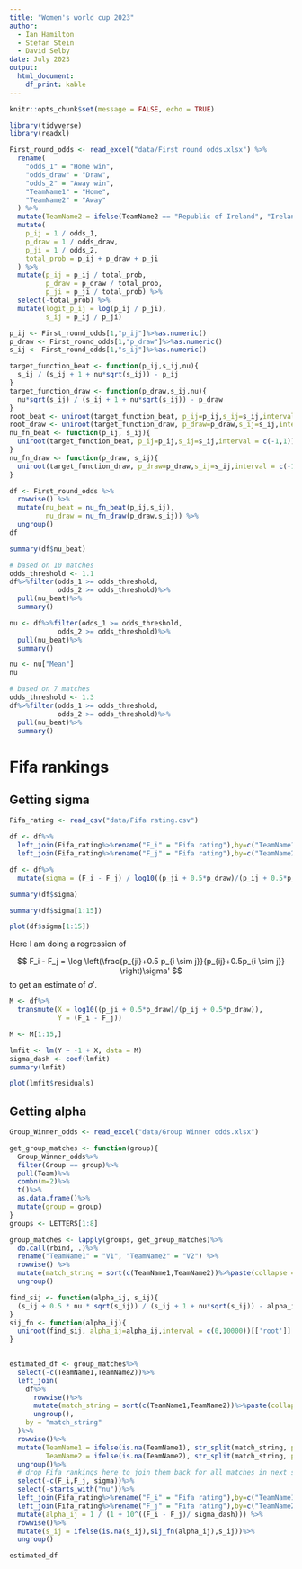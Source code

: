 ```yaml
---
title: "Women's world cup 2023"
author:
  - Ian Hamilton
  - Stefan Stein
  - David Selby
date: July 2023
output:
  html_document:
    df_print: kable
---
```


```r
knitr::opts_chunk$set(message = FALSE, echo = TRUE)
```

```r
library(tidyverse)
library(readxl)
```



```r
First_round_odds <- read_excel("data/First round odds.xlsx") %>%
  rename(
    "odds_1" = "Home win",
    "odds_draw" = "Draw",
    "odds_2" = "Away win",
    "TeamName1" = "Home",
    "TeamName2" = "Away"
  ) %>%
  mutate(TeamName2 = ifelse(TeamName2 == "Republic of Ireland", "Ireland", TeamName2))%>%
  mutate(
    p_ij = 1 / odds_1,
    p_draw = 1 / odds_draw,
    p_ji = 1 / odds_2,
    total_prob = p_ij + p_draw + p_ji
  ) %>%
  mutate(p_ij = p_ij / total_prob,
         p_draw = p_draw / total_prob,
         p_ji = p_ji / total_prob) %>%
  select(-total_prob) %>%
  mutate(logit_p_ij = log(p_ij / p_ji),
         s_ij = p_ij / p_ji)
```

```r
p_ij <- First_round_odds[1,"p_ij"]%>%as.numeric()
p_draw <- First_round_odds[1,"p_draw"]%>%as.numeric()
s_ij <- First_round_odds[1,"s_ij"]%>%as.numeric()
```


```r
target_function_beat <- function(p_ij,s_ij,nu){
  s_ij / (s_ij + 1 + nu*sqrt(s_ij)) - p_ij
}
target_function_draw <- function(p_draw,s_ij,nu){
  nu*sqrt(s_ij) / (s_ij + 1 + nu*sqrt(s_ij)) - p_draw
}
root_beat <- uniroot(target_function_beat, p_ij=p_ij,s_ij=s_ij,interval = c(-1,1))
root_draw <- uniroot(target_function_draw, p_draw=p_draw,s_ij=s_ij,interval = c(-1,1))
nu_fn_beat <- function(p_ij, s_ij){
  uniroot(target_function_beat, p_ij=p_ij,s_ij=s_ij,interval = c(-1,1))[['root']]
}
nu_fn_draw <- function(p_draw, s_ij){
  uniroot(target_function_draw, p_draw=p_draw,s_ij=s_ij,interval = c(-1,1))[['root']]
}
```



```r
df <- First_round_odds %>%
  rowwise() %>%
  mutate(nu_beat = nu_fn_beat(p_ij,s_ij),
         nu_draw = nu_fn_draw(p_draw,s_ij)) %>%
  ungroup()
df
```

```r
summary(df$nu_beat)
```

```r
# based on 10 matches
odds_threshold <- 1.1
df%>%filter(odds_1 >= odds_threshold,
            odds_2 >= odds_threshold)%>%
  pull(nu_beat)%>%
  summary()
```

```r
nu <- df%>%filter(odds_1 >= odds_threshold,
            odds_2 >= odds_threshold)%>%
  pull(nu_beat)%>%
  summary()

nu <- nu["Mean"]
nu
```



```r
# based on 7 matches
odds_threshold <- 1.3
df%>%filter(odds_1 >= odds_threshold,
            odds_2 >= odds_threshold)%>%
  pull(nu_beat)%>%
  summary()
```


# Fifa rankings

## Getting sigma

```r
Fifa_rating <- read_csv("data/Fifa rating.csv")
```



```r
df <- df%>%
  left_join(Fifa_rating%>%rename("F_i" = "Fifa rating"),by=c("TeamName1"="Team"))%>%
  left_join(Fifa_rating%>%rename("F_j" = "Fifa rating"),by=c("TeamName2"="Team"))
```

```r
df <- df%>%
  mutate(sigma = (F_i - F_j) / log10((p_ji + 0.5*p_draw)/(p_ij + 0.5*p_draw)))
```

```r
summary(df$sigma)
```

```r
summary(df$sigma[1:15])
```

```r
plot(df$sigma[1:15])
```

Here I am doing a regression of

$$
F_i - F_j = \log \left(\frac{p_{ji}+0.5 p_{i \sim j}}{p_{ij}+0.5p_{i \sim j}} \right)\sigma'
$$
to get an estimate of $\sigma'$.

```r
M <- df%>%
  transmute(X = log10((p_ji + 0.5*p_draw)/(p_ij + 0.5*p_draw)),
            Y = (F_i - F_j))

M <- M[1:15,]

lmfit <- lm(Y ~ -1 + X, data = M)
sigma_dash <- coef(lmfit)
summary(lmfit)
```

```r
plot(lmfit$residuals)
```

## Getting alpha

```r
Group_Winner_odds <- read_excel("data/Group Winner odds.xlsx")
```

```r

get_group_matches <- function(group){
  Group_Winner_odds%>%
  filter(Group == group)%>%
  pull(Team)%>%
  combn(m=2)%>%
  t()%>%
  as.data.frame()%>%
  mutate(group = group)
}
groups <- LETTERS[1:8]

group_matches <- lapply(groups, get_group_matches)%>%
  do.call(rbind, .)%>%
  rename("TeamName1" = "V1", "TeamName2" = "V2") %>%
  rowwise() %>%
  mutate(match_string = sort(c(TeamName1,TeamName2))%>%paste(collapse = "-"))%>%
  ungroup()
```

```r

find_sij <- function(alpha_ij, s_ij){
  (s_ij + 0.5 * nu * sqrt(s_ij)) / (s_ij + 1 + nu*sqrt(s_ij)) - alpha_ij
}
sij_fn <- function(alpha_ij){
  uniroot(find_sij, alpha_ij=alpha_ij,interval = c(0,10000))[['root']]
}

  
estimated_df <- group_matches%>%
  select(-c(TeamName1,TeamName2))%>%
  left_join(
    df%>%
      rowwise()%>%
      mutate(match_string = sort(c(TeamName1,TeamName2))%>%paste(collapse = "-"))%>%
      ungroup(),
    by = "match_string"
  )%>%
  rowwise()%>%
  mutate(TeamName1 = ifelse(is.na(TeamName1), str_split(match_string, pattern="-", simplify = T)[1], TeamName1),
         TeamName2 = ifelse(is.na(TeamName2), str_split(match_string, pattern="-", simplify = T)[2], TeamName2))%>%
  ungroup()%>%
  # drop Fifa rankings here to join them back for all matches in next step
  select(-c(F_i,F_j, sigma))%>%
  select(-starts_with("nu"))%>%
  left_join(Fifa_rating%>%rename("F_i" = "Fifa rating"),by=c("TeamName1"="Team"))%>%
  left_join(Fifa_rating%>%rename("F_j" = "Fifa rating"),by=c("TeamName2"="Team"))%>%
  mutate(alpha_ij = 1 / (1 + 10^((F_i - F_j)/ sigma_dash))) %>%
  rowwise()%>%
  mutate(s_ij = ifelse(is.na(s_ij),sij_fn(alpha_ij),s_ij))%>%
  ungroup()

```

```r
estimated_df
```

